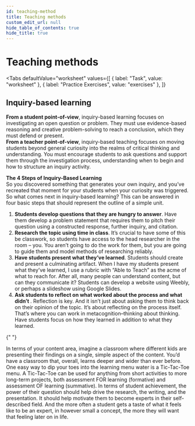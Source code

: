 ```yaml
---
id: teaching-method
title: Teaching methods
custom_edit_url: null
hide_table_of_contents: true
hide_title: true
---
```



<Theme alkanes />

# Teaching methods

<Tabs
  defaultValue="worksheet"
  values={[
    { label: "Task", value: "worksheet" },
    { label: "Practice Exercises", value: "exercises" },
  ]}
>

<TabItem value="worksheet">

## Inquiry-based learning

**From a student point-of-view**, inquiry-based learning focuses on investigating an open question or problem. They must use evidence-based reasoning and creative problem-solving to reach a conclusion, which they must defend or present.  
**From a teacher point-of-view**, inquiry-based teaching focuses on moving students beyond general curiosity into the realms of critical thinking and understanding. You must encourage students to ask questions and support them through the investigation process, understanding when to begin and how to structure an inquiry activity.

**The 4 Steps of Inquiry-Based Learning**  
So you discovered something that generates your own inquiry, and you’ve recreated that moment for your students when your curiosity was triggered. So what comes next in inquiry-based learning? This can be answered in four basic steps that should represent the outline of a simple unit.

<ol>
  <li>
    <strong>Students develop questions that they are hungry to answer</strong>.
    Have them develop a problem statement that requires them to pitch their
    question using a constructed response, further inquiry, and citation.
  </li>
  <li>
    <strong>Research the topic using time in class</strong>. It’s crucial to
    have some of this be classwork, so students have access to the head
    researcher in the room – you. You aren’t going to do the work for them, but
    you are going to guide them and model methods of researching reliably.
  </li>
  <li>
    <strong>Have students present what they’ve learned</strong>. Students should
    create and present a culminating artifact. When I have my students present
    what they’ve learned, I use a rubric with “Able to Teach” as the acme of
    what to reach for. After all, many people can understand content, but can
    they communicate it? Students can develop a website using Weebly, or perhaps
    a slideshow using Google Slides.
  </li>
  <li>
    <strong>
      Ask students to reflect on what worked about the process and what didn’t
    </strong>
    . Reflection is key. And it isn’t just about asking them to think back on their
    opinion of the topic. It’s about reflecting on the process itself. That’s where
    you can work in metacognition–thinking about thinking. Have students focus on
    how they learned in addition to what they learned.
  </li>
</ol>{" "}

In terms of your content area, imagine a classroom where different kids are presenting their findings on a single, simple aspect of the content. You’d have a classroom that, overall, learns deeper and wider than ever before.  
One easy way to dip your toes into the learning menu water is a Tic-Tac-Toe menu. A Tic-Tac-Toe can be used for anything from short activities to more long-term projects, both assessment FOR learning (formative) and assessment OF learning (summative).
In terms of student achievement, the power of their question should help drive the research, the writing, and the presentation. It should help motivate them to become experts in their self-described field. And the more often a student gets a taste of what it feels like to be an expert, in however small a concept, the more they will want that feeling later on in life.

</TabItem>

<TabItem value="exercises">
  <Frame src="https://learningapps.org/watch?v=p9m9yq6vj21" height="580px" />
</TabItem>

</Tabs>

